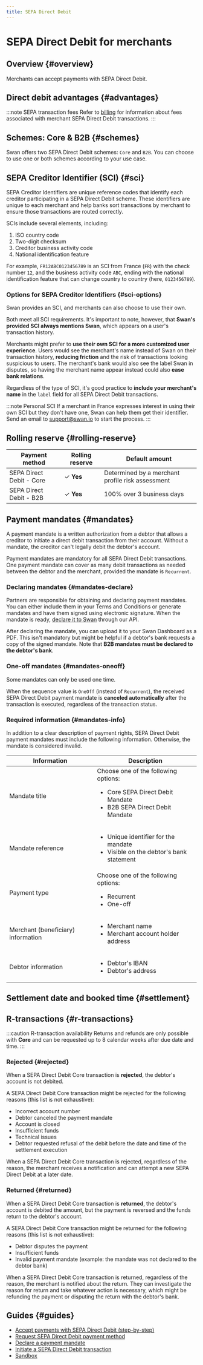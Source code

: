 ```yaml
---
title: SEPA Direct Debit
---
```


# SEPA Direct Debit for merchants

## Overview {#overview}

Merchants can accept payments with SEPA Direct Debit.


<DirectDebitCrossLinks />

## Direct debit advantages {#advantages}


<DirectDebitAdvantages />

:::note SEPA transaction fees
Refer to [billing](../../../accounts/billing/index.mdx#fees-swan-standard) for information about fees associated with merchant SEPA Direct Debit transactions.
:::

## Schemes: Core & B2B {#schemes}

Swan offers two SEPA Direct Debit schemes: `Core` and `B2B`.
You can choose to use one or both schemes according to your use case.


<DirectDebitTable directDebitScheme="Core" creditorType="Creditor" psp="the debtor's payment services provider (PSP)" incomingOutgoing="3 business days after execution date" />

## SEPA Creditor Identifier (SCI) {#sci}

SEPA Creditor Identifiers are unique reference codes that identify each creditor participating in a SEPA Direct Debit scheme.
These identifiers are unique to each merchant and help banks sort transactions by merchant to ensure those transactions are routed correctly.

SCIs include several elements, including:

1. ISO country code
1. Two-digit checksum
1. Creditor business activity code
1. National identification feature

For example, `FR12ABC0123456789` is an SCI from France (`FR`) with the check number `12`, and the business activity code `ABC`, ending with the national identification feature that can change country to country (here, `0123456789`).

### Options for SEPA Creditor Identifiers {#sci-options}

Swan provides an SCI, and merchants can also choose to use their own.

Both meet all SCI requirements.
It's important to note, however, that **Swan's provided SCI always mentions Swan**, which appears on a user's transaction history.

Merchants might prefer to **use their own SCI for a more customized user experience**.
Users would see the merchant's name instead of Swan on their transaction history, **reducing friction** and the risk of transactions looking suspicious to users.
The merchant's bank would also see the label Swan in disputes, so having the merchant name appear instead could also **ease bank relations**.

Regardless of the type of SCI, it's good practice to **include your merchant's name** in the `label` field for all SEPA Direct Debit transactions.

:::note Personal SCI
If a merchant in France expresses interest in using their own SCI but they don't have one, Swan can help them get their identifier.
Send an email to support@swan.io to start the process.
:::

## Rolling reserve {#rolling-reserve}


<RollingReserve />

| Payment method | Rolling reserve | Default amount |
| --- | --- | --- |
| SEPA Direct Debit - Core | ✓ **Yes** | Determined by a merchant profile risk assessment |
| SEPA Direct Debit - B2B | ✓ **Yes** | 100% over 3 business days |

## Payment mandates {#mandates}

A payment mandate is a written authorization from a debtor that allows a creditor to initiate a direct debit transaction from their account.
Without a mandate, the creditor can't legally debit the debtor's account.

Payment mandates are mandatory for all SEPA Direct Debit transactions.
One payment mandate can cover as many debit transactions as needed between the debtor and the merchant, provided the mandate is `Recurrent`.

### Declaring mandates {#mandates-declare}

Partners are responsible for obtaining and declaring payment mandates.
You can either include them in your Terms and Conditions or generate mandates and have them signed using electronic signature.
When the mandate is ready, [declare it to Swan](./guide-declare.mdx) through our API.

After declaring the mandate, you can upload it to your Swan Dashboard as a PDF.
This isn't mandatory but might be helpful if a debtor's bank requests a copy of the signed mandate.
Note that **B2B mandates must be declared to the debtor's bank**.

### One-off mandates {#mandates-oneoff}

Some mandates can only be used one time.

When the sequence value is `OneOff` (instead of `Recurrent`), the received SEPA Direct Debit payment mandate is **canceled automatically** after the transaction is executed, regardless of the transaction status.

### Required information {#mandates-info}

In addition to a clear description of payment rights, SEPA Direct Debit payment mandates must include the following information.
Otherwise, the mandate is considered invalid.

| Information | Description |
| --- | --- |
| Mandate title | Choose one of the following options:<ul><li>Core SEPA Direct Debit Mandate</li><li>B2B SEPA Direct Debit Mandate</li></ul> |
| Mandate reference | <ul><li>Unique identifier for the mandate</li><li>Visible on the debtor's bank statement</li></ul> |
| Payment type | Choose one of the following options:<ul><li>Recurrent</li><li>One-off</li></ul> |
| Merchant (beneficiary) information | <ul><li>Merchant name</li><li>Merchant account holder address</li></ul> |
| Debtor information | <ul><li>Debtor's IBAN</li><li>Debtor's address</li></ul> |

## Settlement date and booked time {#settlement}


<SddBookedTime />


<DayTimeStandard />

## R-transactions {#r-transactions}

:::caution R-transaction availability
Returns and refunds are only possible with **Core** and can be requested up to 8 calendar weeks after due date and time.
:::

### Rejected {#rejected}

When a SEPA Direct Debit Core transaction is **rejected**, the debtor's account is not debited.

A SEPA Direct Debit Core transaction might be rejected for the following reasons (this list is not exhaustive):

- Incorrect account number
- Debtor canceled the payment mandate
- Account is closed
- Insufficient funds
- Technical issues
- Debtor requested refusal of the debit before the date and time of the settlement execution

When a SEPA Direct Debit Core transaction is rejected, regardless of the reason, the merchant receives a notification and can attempt a new SEPA Direct Debit at a later date.

### Returned {#returned}

When a SEPA Direct Debit Core transaction is **returned**, the debtor's account is debited the amount, but the payment is reversed and the funds return to the debtor's account.

A SEPA Direct Debit Core transaction might be returned for the following reasons (this list is not exhaustive):

- Debtor disputes the payment
- Insufficient funds
- Invalid payment mandate (example: the mandate was not declared to the debtor bank)

When a SEPA Direct Debit Core transaction is returned, regardless of the reason, the merchant is notified about the return.
They can investigate the reason for return and take whatever action is necessary, which might be refunding the payment or disputing the return with the debtor's bank.

## Guides {#guides}

- [Accept payments with SEPA Direct Debit (step-by-step)](./guide-sdd.mdx)
- [Request SEPA Direct Debit payment method](./guide-request.mdx)
- [Declare a payment mandate](./guide-declare.mdx)
- [Initiate a SEPA Direct Debit transaction](./guide-initiate.mdx)
- [Sandbox](./sandbox.mdx)